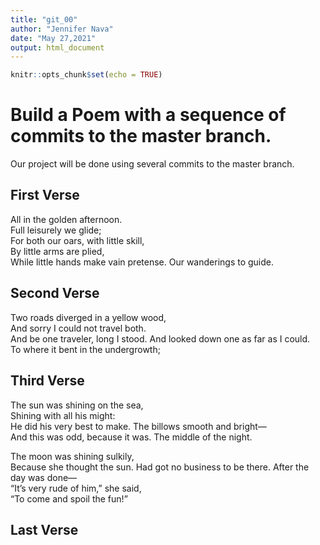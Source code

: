 ```yaml
---
title: "git_00"
author: "Jennifer Nava"
date: "May 27,2021"
output: html_document
---
```


```r
knitr::opts_chunk$set(echo = TRUE)
```
# Build a Poem with a sequence of commits to the master branch.
Our project will be done using several commits to the master branch.
<!-- Do not modify or change any text in "!--" bracketed areas such as this --- these are instructions to
you, if you change any of this the git program will notice it and compromise your git merging strategy !-->

## First Verse 
<!--Put the first five lines of a poem by Lewis Carrol in this section!-->
All in the golden afternoon.  
Full leisurely we glide;  
For both our oars, with little skill,  
By little arms are plied,  
While little hands make vain pretense. 
Our wanderings to guide.  

## Second Verse
<!--Put the first five lines of a poem by Robert Frost here!-->
Two roads diverged in a yellow wood,  
And sorry I could not travel both.  
And be one traveler, long I stood. 
And looked down one as far as I could.  
To where it bent in the undergrowth;  

## Third Verse
<!--Put the first two verses of The Walrus and the Carpenter here!-->
The sun was shining on the sea,  
   Shining with all his might:  
He did his very best to make. 
   The billows smooth and bright—  
And this was odd, because it was. 
   The middle of the night.  

The moon was shining sulkily,  
   Because she thought the sun. 
Had got no business to be there. 
   After the day was done—  
"It's very rude of him," she said,  
   "To come and spoil the fun!"  

## Last Verse
<!--Put a short poem of your choice 8-20 lines,here!-->
